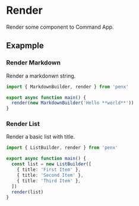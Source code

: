 # Render

Render some component to Command App.

## Exapmple

### Render Markdown

Render a markdonwn string.

```ts
import { MarkdownBuilder, render } from 'penx'

export async function main() {
  render(new MarkdownBuilder('Hello **world**'))
}
```

### Render List

Render a basic list with title.

```ts
import { ListBuilder, render } from 'penx'

export async function main() {
  const list = new ListBuilder([
    { title: 'First Item' },
    { title: 'Second Item' },
    { title: 'Third Item' },
  ])
  render(list)
}
```
